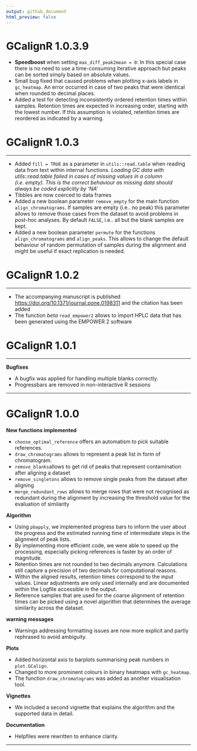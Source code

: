 ```yaml
---
output: github_document
html_preview: false
---
```


# GCalignR 1.0.3.9

* **Speedboost** when setting `max_diff_peak2mean = 0`: In this special case there is no need to use a time-consuming iterative approach but peaks can be sorted simply based on absolute values. 
* Small bug fixed that caused problems when plotting x-axis labels in `gc_heatmap`. An error occurred in case of two peaks that were identical when rounded to decimal places. 
* Added a test for detecting inconsistently ordered retention times within samples. Retention times are expected in increasing order, starting with the lowest number. If this assumption is violated, retention times are reordered as indicated by a warning.

# GCalignR 1.0.3
___
* Added `fill = TRUE` as a parameter in `utils::read.table` when reading data from text within internal functions. *Loading GC data with utils::read.table failed in cases of missing values in a column (i.e. empty). This is the correct behaviour as missing data should always be coded explicitly by 'NA'*
* Tibbles are now coerced to data frames
* Added a new boolean parameter `remove_empty` for the main function `align_chromatograms`. If samples are empty  (i.e.. no peak) this parameter allows to remove those cases from the dataset to avoid problems in post-hoc analyses. By default `FALSE`, i.e.. all but the blank samples are kept.
* Added a new boolean parameter `permute` for the functions `align_chromatograms` and `align_peaks`. This allows to change the default behaviour of random permutation of samples during the alignment and might be useful if exact replication is needed.

# GCalignR 1.0.2
___

* The accompanying manuscript is published <https://doi.org/10.1371/journal.pone.0198311> and the citation has been added
* The function *beta* `read_empower2` allows to import HPLC data that has been generated using the EMPOWER 2 software

# GCalignR 1.0.1
___

**Bugfixes**

* A bugfix was applied for handling multiple blanks correctly.
* Progressbars are removed in non-interactive R sessions

___

# GCalignR 1.0.0

**New functions implemented**

* `choose_optimal_reference` offers an automatism to pick suitable references.
* `draw_chromatograms` allows to represent a peak list in form of chromatogram.
* `remove_blanks`allows to get rid of peaks that represent contamination after aligning a dataset
* `remove_singletons` allows to remove single peaks from the dataset after aligning
* `merge_redundant_rows` allows to merge rows that were not recognised as redundant during the alignment by increasing the threshold value for the evaluation of similarity

**Algorithm**

* Using `pbapply`, we implemented progress bars to inform the user about the progress and the estimated running time of intermediate steps in the alignment of peak lists.
* By implementing more efficient code, we were able to speed up the processing, especially picking references is faster by an order of magnitude. 
* Retention times are not rounded to two decimals anymore. Calculations still capture a precision of two decimals for computational reasons.
* Within the aligned results, retention times correspond to the input values. Linear adjustments are only used internally and are documented within the Logfile accessible in the output.
* Reference samples that are used for the coarse alignment of retention times can be picked using a novel algorithm that determines the average similarity across the dataset. 

**warning messages**

* Warnings addressing formatting issues are now more explicit and partly rephrased to avoid ambiguity.

**Plots** 

* Added horizontal axis to barplots summarising peak numbers in `plot.GCalign`.
* Changed to more prominent colours in binary heatmaps with `gc_heatmap`.
* The function `draw_chromatograms` was added as another visualisation tool. 

**Vignettes**

* We included a second vignette that explains the algorithm and the supported data in detail.

**Documentation**

* Helpfiles were rewritten to enhance clarity.

___
